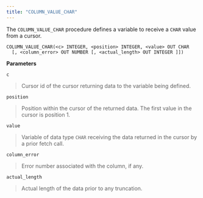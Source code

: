 ```yaml
---
title: "COLUMN_VALUE_CHAR"
---
```


The `COLUMN_VALUE_CHAR` procedure defines a variable to receive a `CHAR` value from a cursor.

```
COLUMN_VALUE_CHAR(<c> INTEGER, <position> INTEGER, <value> OUT CHAR
  [, <column_error> OUT NUMBER [, <actual_length> OUT INTEGER ]])
```

**Parameters**

`c`

> Cursor id of the cursor returning data to the variable being defined.

`position`

> Position within the cursor of the returned data. The first value in the cursor is position 1.

`value`

> Variable of data type `CHAR` receiving the data returned in the cursor by a prior fetch call.

`column_error`

> Error number associated with the column, if any.

`actual_length`

> Actual length of the data prior to any truncation.
